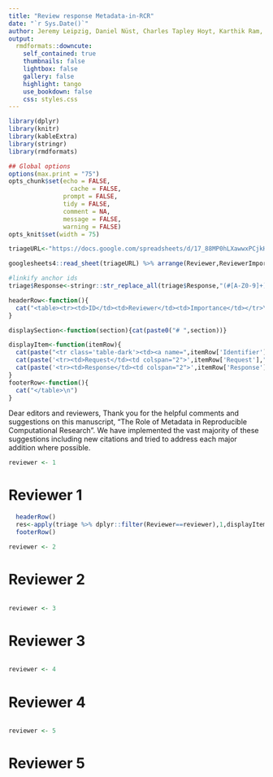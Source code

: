 ```yaml
---
title: "Review response Metadata-in-RCR"
date: "`r Sys.Date()`"
author: Jeremy Leipzig, Daniel Nüst, Charles Tapley Hoyt, Karthik Ram, Jane Greenberg
output: 
  rmdformats::downcute:
    self_contained: true
    thumbnails: false
    lightbox: false
    gallery: false
    highlight: tango
    use_bookdown: false
    css: styles.css
---
```



```r
library(dplyr)
library(knitr)
library(kableExtra)
library(stringr)
library(rmdformats)

## Global options
options(max.print = "75")
opts_chunk$set(echo = FALSE,
	             cache = FALSE,
               prompt = FALSE,
               tidy = FALSE,
               comment = NA,
               message = FALSE,
               warning = FALSE)
opts_knit$set(width = 75)
```

```r
triageURL<-"https://docs.google.com/spreadsheets/d/17_88MP0hLXawwxPCjkHYWpz0zG9DSNRUgYfjKnAjWg8/edit#gid=0"

googlesheets4::read_sheet(triageURL) %>% arrange(Reviewer,ReviewerImportance) -> triage

#linkify anchor ids
triage$Response<-stringr::str_replace_all(triage$Response,"(#[A-Z0-9]+)","<a href='\\1'>\\1</a>")
```

```r
headerRow<-function(){
  cat("<table><tr><td>ID</td><td>Reviewer</td><td>Importance</td></tr>\n")
}

displaySection<-function(section){cat(paste0("# ",section))}

displayItem<-function(itemRow){
  cat(paste("<tr class='table-dark'><td><a name=",itemRow['Identifier'],">",itemRow['Identifier'],"</a></td><td>Reviewer ",itemRow['Reviewer'],"</td><td>",itemRow['ReviewerImportance'],"</td></tr>\n",sep=""))
  cat(paste('<tr><td>Request</td><td colspan="2">',itemRow['Request'],"</td></tr>\n"))
  cat(paste('<tr><td>Response</td><td colspan="2">',itemRow['Response'],"</td></tr>\n"))
}
footerRow<-function(){
  cat("</table>\n")
}
```
Dear editors and reviewers,
Thank you for the helpful comments and suggestions on this manuscript, "The Role of Metadata in Reproducible Computational Research". We have implemented the vast majority of these suggestions including new citations and tried to address each major addition where possible.

```r
reviewer <- 1
```

# Reviewer 1
```r
  headerRow()
  res<-apply(triage %>% dplyr::filter(Reviewer==reviewer),1,displayItem)
  footerRow()
```

```r
reviewer <- 2
```
# Reviewer 2
```r
```

```r
reviewer <- 3
```
# Reviewer 3
```r
```

```r
reviewer <- 4
```
# Reviewer 4
```r
```

```r
reviewer <- 5
```
# Reviewer 5
```r
```